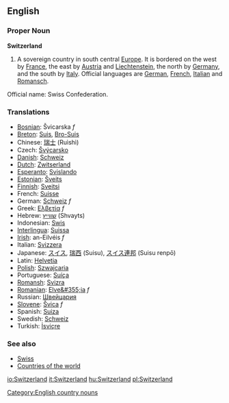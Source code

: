 ==English==

===Proper Noun===
'''Switzerland'''
{{wikipedia}}
# A sovereign country in south central [[Europe]]. It is bordered on the west by [[France]], the east by [[Austria]] and [[Liechtenstein]], the north by [[Germany]], and the south by [[Italy]]. Official languages are [[German]], [[French]], [[Italian]] and [[Ladin|Romansch]].
Official name: Swiss Confederation.

===Translations===
*[[Bosnian]]: Švicarska ''f''
*[[Breton]]: [[Suis]], [[Bro-Suis]]
*Chinese: [[瑞士]] (Ruìshì)
*Czech: [[Švýcarsko]] 
*[[Danish]]: [[Schweiz]]
*[[Dutch]]: [[Zwitserland]]
*[[Esperanto]]: [[Svislando]]
*[[Estonian]]: [[Šveits]]
*[[Finnish]]: [[Sveitsi]]
*French: [[Suisse]]
*German: [[Schweiz]] ''f''
*Greek: [[Ελβετία]] ''f''
*Hebrew: [[שווייץ]] (Shvayts)
*Indonesian: [[Swis]]
*[[Interlingua]]: [[Suissa]]
*[[Irish]]: an-Eilvéis ''f''
*Italian: [[Svizzera]]
*Japanese: <font lang="ja">[[スイス]], [[瑞西]] (Suisu), [[スイス連邦]] (Suisu renpō)</font>
*Latin: [[Helvetia]]
*[[Polish]]: [[Szwajcaria]]
*Portuguese: [[Suíça]]
*[[Romansh]]: [[Svizra]]
*[[Romanian]]: [[Elve&#355;ia]] ''f''
*Russian: [[Швейцария]]
*[[Slovene]]: [[Švica]] ''f''
*Spanish: [[Suiza]]
*Swedish: [[Schweiz]]
*Turkish: [[İsviçre]]

===See also===
*[[Swiss]]
*[[Countries of the world]]


[[Category:English country nouns]]

[[io:Switzerland]]
[[it:Switzerland]]
[[hu:Switzerland]]
[[pl:Switzerland]]